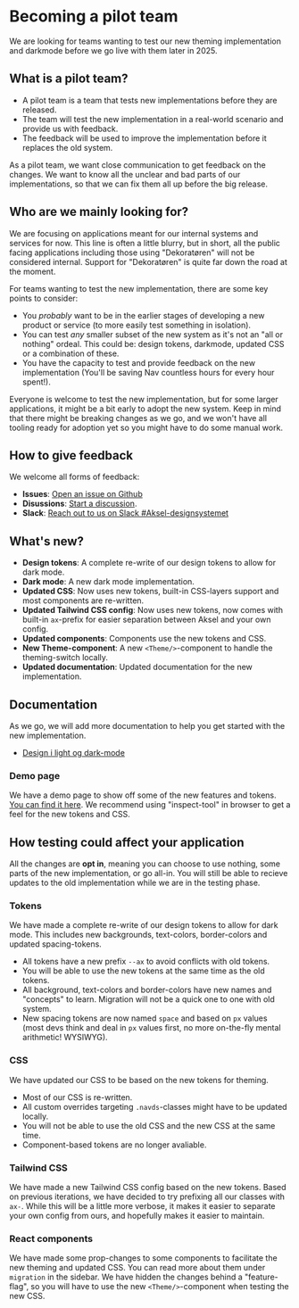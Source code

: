 
<Meta title="Docs/Become a Pilot team/1.Intro" />

# Becoming a pilot team

We are looking for teams wanting to test our new theming implementation and darkmode before we go live with them later in 2025.

## What is a pilot team?

- A pilot team is a team that tests new implementations before they are released.
- The team will test the new implementation in a real-world scenario and provide us with feedback.
- The feedback will be used to improve the implementation before it replaces the old system.

As a pilot team, we want close communication to get
feedback on the changes. We want to know all the unclear and bad parts
of our implementations, so that we can fix them all up before the big release.

## Who are we mainly looking for?

We are focusing on applications meant for our internal systems and services for now. This line is often a little blurry,
but in short, all the public facing applications including those using "Dekoratøren" will not be considered internal.
Support for "Dekoratøren" is quite far down the road at the moment.

For teams wanting to test the new implementation, there are some key points to consider:

- You _probably_ want to be in the earlier stages of developing a new product or service (to more easily test something in isolation).
- You can test _any_ smaller subset of the new system as it's not an "all or nothing" ordeal. This could be: design tokens, darkmode, updated CSS or a combination of these.
- You have the capacity to test and provide feedback on the new implementation (You'll be saving Nav countless hours for every hour spent!).

Everyone is welcome to test the new implementation, but for some larger applications, it might be a bit early to adopt the new system. Keep in mind that there might be breaking changes as we go,
and we won't have all tooling ready for adoption yet so you might have to do some manual work.

## How to give feedback

We welcome all forms of feedback:

- **Issues**: [Open an issue on Github](https://github.com/navikt/aksel/issues)
- **Disussions**: [Start a discussion](https://github.com/navikt/aksel/discussions/categories/darkside).
- **Slack**: [Reach out to us on Slack #Aksel-designsystemet](https://nav-it.slack.com/archives/C7NE7A8UF)

## What's new?

- **Design tokens**: A complete re-write of our design tokens to allow for dark mode.
- **Dark mode**: A new dark mode implementation.
- **Updated CSS**: Now uses new tokens, built-in CSS-layers support and most components are re-written.
- **Updated Tailwind CSS config**: Now uses new tokens, now comes with built-in `ax`-prefix for easier separation between Aksel and your own config.
- **Updated components**: Components use the new tokens and CSS.
- **New Theme-component**: A new `<Theme/>`-component to handle the theming-switch locally.
- **Updated documentation**: Updated documentation for the new implementation.

## Documentation

As we go, we will add more documentation to help you get started with the new implementation.

- [Design i light og dark-mode](https://aksel.nav.no/god-praksis/artikler/design-i-dark-mode-og-light-mode)

### Demo page

We have a demo page to show off some of the new features and tokens. [You can find it here](https://aksel-referansesider.ansatt.dev.nav.no/aktivitetsplan/).
We recommend using "inspect-tool" in browser to get a feel for the new tokens and CSS.

## How testing could affect your application

All the changes are **opt in**, meaning you can choose to use nothing, some parts of the new implementation, or go all-in.
You will still be able to recieve updates to the old implementation while we are in the testing phase.

### Tokens

We have made a complete re-write of our design tokens to allow for dark mode.
This includes new backgrounds, text-colors, border-colors and updated spacing-tokens.

- All tokens have a new prefix `--ax` to avoid conflicts with old tokens.
- You will be able to use the new tokens at the same time as the old tokens.
- All background, text-colors and border-colors have new names and "concepts" to learn. Migration will not be a quick one to one with old system.
- New spacing tokens are now named `space` and based on `px` values (most devs think and deal in `px` values first, no more on-the-fly mental arithmetic! WYSIWYG).

### CSS

We have updated our CSS to be based on the new tokens for theming.

- Most of our CSS is re-written.
- All custom overrides targeting `.navds`-classes might have to be updated locally.
- You will not be able to use the old CSS and the new CSS at the same time.
- Component-based tokens are no longer avaliable.

### Tailwind CSS

We have made a new Tailwind CSS config based on the new tokens. Based on previous iterations, we have decided to try prefixing all our classes with `ax-`.
While this will be a little more verbose, it makes it easier to separate your own config from ours, and hopefully makes it easier to maintain.

### React components

We have made some prop-changes to some components to facilitate the new theming and updated CSS. You can read more about them under `migration` in the sidebar.
We have hidden the changes behind a "feature-flag", so you will have to use the new `<Theme/>`-component when testing the new CSS.
